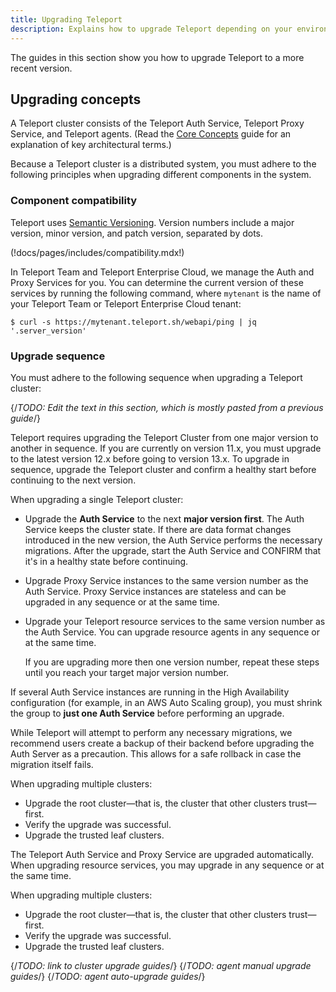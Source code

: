 ```yaml
---
title: Upgrading Teleport
description: Explains how to upgrade Teleport depending on your environment and edition.
---
```


The guides in this section show you how to upgrade Teleport to a more recent
version.

## Upgrading concepts

A Teleport cluster consists of the Teleport Auth Service, Teleport Proxy
Service, and Teleport agents. (Read the [Core Concepts](core-concepts.mdx) guide
for an explanation of key architectural terms.)

Because a Teleport cluster is a distributed system, you must adhere to the
following principles when upgrading different components in the system.

### Component compatibility

Teleport uses [Semantic Versioning](https://semver.org/). Version numbers
include a major version, minor version, and patch version, separated by dots.

(!docs/pages/includes/compatibility.mdx!)

In Teleport Team and Teleport Enterprise Cloud, we manage the Auth and Proxy
Services for you. You can determine the current version of these services by
running the following command, where `mytenant` is the name of your Teleport
Team or Teleport Enterprise Cloud tenant:

```code
$ curl -s https://mytenant.teleport.sh/webapi/ping | jq '.server_version'
```

### Upgrade sequence

You must adhere to the following sequence when upgrading a Teleport cluster:

{/*TODO: Edit the text in this section, which is mostly pasted from a previous
guide*/}

<Tabs>
<TabItem scope={["enterprise", "oss"]} label="Self-Hosted">

Teleport requires upgrading the Teleport Cluster from one major version to
another in sequence.  If you are currently on version 11.x, you must upgrade to
the latest version 12.x before going to version 13.x. To upgrade in sequence,
upgrade the Teleport cluster and confirm a healthy start before continuing to
the next version.

When upgrading a single Teleport cluster:

- Upgrade the **Auth Service** to the next **major version first**.  The Auth
  Service keeps the cluster state. If there are data format changes introduced
  in the new version, the Auth Service performs the necessary migrations.  After
  the upgrade, start the Auth Service and CONFIRM that it's in a healthy state
  before continuing.
- Upgrade Proxy Service instances to the same version number as the Auth
  Service.  Proxy Service instances are stateless and can be upgraded in any
  sequence or at the same time.
- Upgrade your Teleport resource services to the same version number as the Auth
  Service.  You can upgrade resource agents in any sequence or at the same time.
   
   If you are upgrading more then one version number, repeat these steps until
   you reach your target major version number.

If several Auth Service instances are running in the High Availability
configuration (for example, in an AWS Auto Scaling group), you must shrink the
group to **just one Auth Service** before performing an upgrade.

While Teleport will attempt to perform any necessary migrations, we recommend
users create a backup of their backend before upgrading the Auth Server as a
precaution. This allows for a safe rollback in case the migration itself fails.

When upgrading multiple clusters:

- Upgrade the root cluster—that is, the cluster that other clusters trust—first.
- Verify the upgrade was successful.
- Upgrade the trusted leaf clusters.

</TabItem>
<TabItem scope={["cloud","team"]} label="Cloud-Hosted">

The Teleport Auth Service and Proxy Service are upgraded automatically. When
upgrading resource services, you may upgrade in any sequence or at the same
time.

When upgrading multiple clusters:

- Upgrade the root cluster—that is, the cluster that other clusters trust—first.
- Verify the upgrade was successful.
- Upgrade the trusted leaf clusters.

</TabItem>
</Tabs>


{/*TODO: link to cluster upgrade guides*/}
{/*TODO: agent manual upgrade guides*/}
{/*TODO: agent auto-upgrade guides*/}

